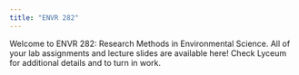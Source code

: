 ```yaml
---
title: "ENVR 282"
---
```


Welcome to ENVR 282: Research Methods in Environmental Science. All of your lab assignments and lecture slides are available here! Check Lyceum for additional details and to turn in work.
